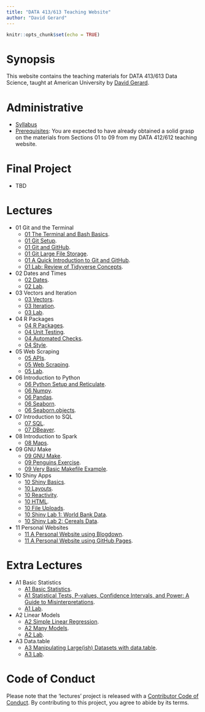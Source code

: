 ```yaml
---
title: "DATA 413/613 Teaching Website"
author: "David Gerard"
---
```


```r
knitr::opts_chunk$set(echo = TRUE)
```

# Synopsis

This website contains the teaching materials for DATA 413/613 Data Science, taught at American 
University by [David Gerard](https://dcgerard.github.io/).

# Administrative

- [Syllabus](./admin/syllabus.html)
- [Prerequisites](https://dcgerard.github.io/stat_412_612/): You are expected
  to have already obtained a solid grasp on the materials from Sections 01 to
  09 from my DATA 412/612 teaching website.

# Final Project

- TBD

# Lectures

- 01 Git and the Terminal
    - [01 The Terminal and Bash Basics](./01_git/01_basic_bash.html).
    - [01 Git Setup](./01_git/01_git_setup.html).
    - [01 Git and GitHub](./01_git/01_git_github.html).
    - [01 Git Large File Storage](./01_git/01_git_lfs.html).
    - [01 A Quick Introduction to Git and GitHub](https://doi.org/10.1371/journal.pcbi.1004668).
    - [01 Lab: Review of Tidyverse Concepts](https://github.com/data-science-master/lab_01).
- 02 Dates and Times
    - [02 Dates](./02_dates/02_dates.html).
    - [02 Lab](https://github.com/data-science-master/lab_02).
- 03 Vectors and Iteration
    - [03 Vectors](./03_vectors_iterators/03_vectors.html).
    - [03 Iteration](./03_vectors_iterators/03_iterators.html).
    - [03 Lab](https://github.com/data-science-master/lab_03).
- 04 R Packages
    - [04 R Packages](./04_packages/04_packages.html).
    - [04 Unit Testing](./04_packages/04_testing.html).
    - [04 Automated Checks](./04_packages/04_checking.html).
    - [04 Style](./04_packages/04_style.html).
- 05 Web Scraping
    - [05 APIs](./05_web_scraping/05_apis.html).
    - [05 Web Scraping](./05_web_scraping/05_web_scraping.html).
    - [05 Lab](https://github.com/data-science-master/lab_08).
- 06 Introduction to Python
    - [06 Python Setup and Reticulate](./06_python/06_python_setup.html).
    - [06 Numpy](./06_python/06_numpy.html).
    - [06 Pandas](./06_python/06_pandas.html).
    - [06 Seaborn](./06_python/06_matplotlib.html).
    - [06 Seaborn.objects](./06_python/06_seaborn_objects.html).
- 07 Introduction to SQL
    - [07 SQL](./07_sql/07_sql.html).
    - [07 DBeaver](./07_sql/07_dbeaver.html).
- 08 Introduction to Spark
    - [08 Maps](./08_maps/08_maps.html).
- 09 GNU Make
    - [09 GNU Make](./09_make/09_make.html).
    - [09 Penguins Exercise](https://github.com/data-science-master/penguins).
    - [09 Very Basic Makefile Example](https://github.com/data-science-master/pvalue_sims).
- 10 Shiny Apps
    - [10 Shiny Basics](./10_shiny/10_basic_shiny.html).
    - [10 Layouts](./10_shiny/10_layouts.html).
    - [10 Reactivity](./10_shiny/10_reactivity.html).
    - [10 HTML](./10_shiny/10_html.html).
    - [10 File Uploads](./10_shiny/10_upload.html).
    - [10 Shiny Lab 1: World Bank Data](https://github.com/data-science-master/lab_06_1).
    - [10 Shiny Lab 2: Cereals Data](https://github.com/data-science-master/lab_06_2).
- 11 Personal Websites
    - [11 A Personal Website using Blogdown](./11_websites/11_websites_blogdown.html).
    - [11 A Personal Website using GitHub Pages](./11_websites/11_websites_github.html).

# Extra Lectures
    
- A1 Basic Statistics
    - [A1 Basic Statistics](./A1_basic_stats/A1_basic_stats.html).
    - [A1 Statistical Tests, P-values, Confidence Intervals, and Power: A Guide to Misinterpretations](./A1_basic_stats/greenland_etal_2016.pdf).
    - [A1 Lab](https://github.com/data-science-master/lab_04).
- A2 Linear Models
    - [A2 Simple Linear Regression](./A2_linear_regression/A2_simple_linear_regression.html).
    - [A2 Many Models](./A2_linear_regression/A2_many_models.html).
    - [A2 Lab](https://github.com/data-science-master/lab_05).
- A3 Data.table    
    - [A3 Manipulating Large(ish) Datasets with data.table](./A3_medium_data/A3_medium_data.html).
    - [A3 Lab](https://github.com/data-science-master/lab_07).

# Code of Conduct

Please note that the 'lectures' project is released with a
[Contributor Code of Conduct](CODE_OF_CONDUCT.md).
By contributing to this project, you agree to abide by its terms.
